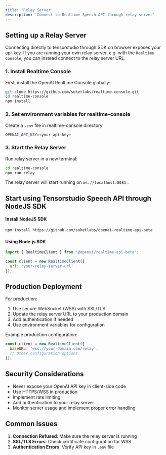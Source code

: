 ```yaml
---
title: 'Relay Server'
description: 'Connect to Realtime Speech API through relay server'
---
```


## Setting up a Relay Server

Connecting directly to tensorstudio through SDK on browser exposes your api-key. If you are running your own relay server, e.g. with the `Realtime Console`, you can instead connect to the relay server URL.

### 1. Install Realtime Console

First, install the OpenAI Realtime Console globally:

```bash
git clone https://github.com/soketlabs/realtime-console.git
cd realtime-console
npm install
```
### 2. Set environment variables for realtime-console
Create a `.env` file in realtime-console directory
```bash
OPENAI_API_KEY=<your-api-key>
```

### 3. Start the Relay Server
Run relay server in a new terminal:

```bash
cd realtime-console
npm run relay
```
The relay server will start running on `ws://localhost:8081` .



## Start using Tensorstudio Speech API through NodeJS SDK

#### Install NodeJS SDK
```bash
npm install https://github.com/soketlabs/openai-realtime-api-beta
```

#### Using Node.js SDK

```javascript
import { RealtimeClient } from '@openai/realtime-api-beta';

const client = new RealtimeClient({
  url: 'your-relay-server-url'
});
```

## Production Deployment

For production:

1. Use secure WebSocket (WSS) with SSL/TLS
2. Update the relay server URL to your production domain
3. Add authentication if needed
4. Use environment variables for configuration

Example production configuration:

```javascript
const client = new RealtimeClient({
  baseURL: 'wss://your-domain.com/relay',
  // Other configuration options
});
```

## Security Considerations

- Never expose your OpenAI API key in client-side code
- Use HTTPS/WSS in production
- Implement rate limiting
- Add authentication to your relay server
- Monitor server usage and implement proper error handling

## Common Issues

1. **Connection Refused**: Make sure the relay server is running
2. **SSL/TLS Errors**: Check certificate configuration for WSS
3. **Authentication Errors**: Verify API key in `.env` file

